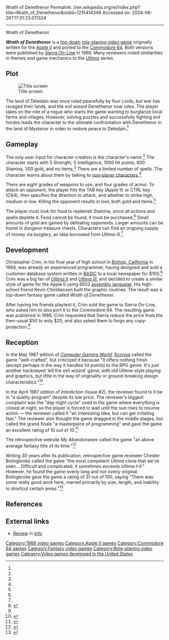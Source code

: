 Wrath of Denethenor
Permalink: //en.wikipedia.org/w/index.php?title=Wrath_of_Denethenor&oldid=1215414346
Accessed on: 2024-06-26T17:01:23.011324



------
Wrath of Denethenor
{{Infobox video game|
| image = File:On-Line Systems - Wrath of Denethenor.jpg
| caption= Commodore 64 cover art
| title = Wrath of Denethenor
| developer  = 
| publisher  = [[Sierra Entertainment|Sierra On-Line]]
| designer   = Christopher Crim
| programmer = Christopher Crim<br>Kevin Christiansen
| release    = 1986
| platforms  = [[Apple II]], [[Commodore 64]]
| genre      = [[Role-playing video game|Role-playing]]
}}

'''''Wrath of Denethenor''''' is a [[top-down perspective|top-down]] [[role-playing video game]] originally written for the [[Apple II]] and ported to the [[Commodore 64]]. Both versions were published by [[Sierra Entertainment|Sierra On-Line]] in 1986. Many reviewers noted similarities in themes and game mechanics to the ''[[Ultima (series)|Ultima]]'' series.

==Plot==
[[Image:Opening_screen_shot_of_Wrath_of_Denethenor.jpg|thumb|Title screen]]

The land of Deledain was once ruled peacefully by four Lords, but war has ravaged their lands, and the evil wizard Denethenor now rules. The player takes on the role of a rogue who starts the game wanting to burglarize local farms and villages. However, solving puzzles and successfully fighting evil hordes leads the character to the ultimate confrontation with Denethenor in the land of Mystenor in order to restore peace to Deledain.<ref name=crpg />

==Gameplay==
The only user input for character creation is the character's name.<ref name=crpg /> The character starts with 5 Strength, 5 Intelligence, 1000 hit points, 600 Stamina, 300 gold, and no items.<ref name=crpg /> There are a limited number of spells. The character learns about them by talking to [[non-player character]]s.<ref name=crpg />

There are eight grades of weapons to use, and four grades of armor. To attack an opponent, the player hits the TAB key (Apple II) or CTRL key (C64), then specifies the direction to attack, and whether to strike high, medium or low. Killing the opponent results in loot, both gold and items.<ref name=crpg />

The player must look for food to replenish Stamina, since all actions and spells deplete it. Food cannot be found, it must be purchased.<ref name=crpg /> Small amounts of gold are gained by defeating opponents. Larger amounts can be found in dungeon treasure chests. Characters can find an ongoing supply of money via burglary, an idea borrowed from ''Ultima III''.<ref name=crpg />

==Development==
Christopher Crim, in his final year of high school in [[Bishop, California]] in 1984, was already an experienced programmer, having designed and sold a customer database system written in [[BASIC]] to a local newspaper for $100.<ref>{{cite web | url =http://crimdom.net/wrath.html | title =Wrath of Denethenor | last =Crim | first =Christopher | access-date =2020-05-18}}</ref> Crim was a big fan of ''[[Ultima II]]'' and ''[[Ultima III]]'', and decided to create a similar  style of game  for the Apple II using 6502 [[assembly language]]. His high-school friend Kevin Christiansen built the graphic routines. The result was a top-down fantasy game called ''Wrath of Denethenor''.

After having his friends playtest it, Crim sold the game to Sierra On-Line, who asked him to also port it to the Commodore 64. The resulting game was published in 1986. Crim requested that Sierra reduce the price from the then-usual $50 to only $20, and also asked them to forgo any copy-protection.<ref name=ia />

==Reception==
In the May 1987 edition of ''[[Computer Gaming World]]'', [[Scorpia (journalist)|Scorpia]] called the game "well-crafted", but criticized it because "it offers nothing fresh (except perhaps in the way it handles hit points) to the RPG genre. It's just another hackneyed 'kill the evil wizard' game, with old ''Ultima''-style playing and graphics, but little in the way of originality or ground-breaking design characteristics."<ref>{{cite magazine | title =Wrath of Denethenor | magazine =Computer Gaming World | date =May 1987}}</ref>

In the April 1987 edition of ''InterAction '' (Issue #2), the reviewer found to it be in "a quality program" despite its low price. The reviewer's biggest complaint was the "day-night cycle" used in the game where everything is closed at night, so the player is forced to wait until the sun rises to resume action — the reviewer called it "an interesting idea, but can get irritating fast." The reviewer also thought the game dragged in the middle stages, but called the grand finale "a masterpiece of programming" and gave the game an excellent rating of 10 out of 10.<ref name=ia>{{cite journal | title =Wrath of Denethenor: A Review | journal =InterAction | issue =2| date = April 1987}}</ref>   

The retrospective website ''My Abandonware'' called the game "an above average fantasy title of its time."<ref>{{cite web | url =https://www.myabandonware.com/game/wrath-of-denethenor-56w | title =Wrath of Denethenor: Commodore 64 - 1986 | website =My Abandonware | access-date =2020-05-18}}</ref>

Writing 30 years after its publication, retrospective game reviewer Chester Bolingbroke called the game "the most competent ''Ultima'' clone that we've seen... Difficult and complicated, it sometimes exceeds ''Ultima I–II''." However, he found the game overly long and not overly original. Bolingbroke gave the game a rating of 31 out of 100, saying "There was some really good work here, marred primarily by size, length, and inability to shortcut certain areas."<ref name=crpg>{{cite web | url =http://crpgaddict.blogspot.com/2017/03/game-246-wrath-of-denethenor-1986.html | title =Game 246: Wrath of Denethenor (1986) | last =Bolingbroke | first =Chester | date =2017-03-22 | website =CRPG Addict | access-date =2020-05-18}}</ref>

==References==
{{reflist}}

==External links==
*[https://archive.org/details/info-magazine-23/page/n67/mode/2up Review] in [[.info (magazine)|Info]]

[[Category:1986 video games]]
[[Category:Apple II games]]
[[Category:Commodore 64 games]]
[[Category:Fantasy video games]]
[[Category:Role-playing video games]]
[[Category:Video games developed in the United States]]